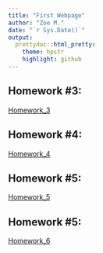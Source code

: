 ```yaml
---
title: "First Webpage"
author: "Zoe M."
date: "`r Sys.Date()`"
output: 
  prettydoc::html_pretty:
    theme: hpstr
    highlight: github
---
```


## Homework #3:
[Homework_3](Homework_3.html)

## Homework #4:
[Homework_4](Homework_4.html)

## Homework #5:
[Homework_5](Homework_5.html)

## Homework #5:
[Homework_6](Homework_6.html)